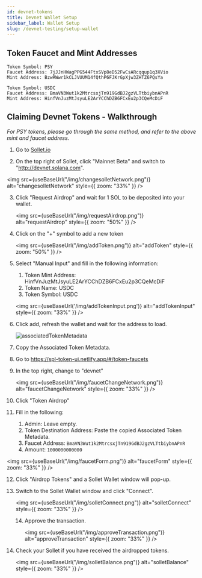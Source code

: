 ```yaml
---
id: devnet-tokens
title: Devnet Wallet Setup
sidebar_label: Wallet Setup
slug: /devnet-testing/setup-wallet
---
```



## Token Faucet and Mint Addresses

```
Token Symbol: PSY
Faucet Address: 7jJJnHWagPPG544FtxSVp8eD52FwCsARcqqup1q3XVio
Mint Address: BzwRWwr1kCLJVUUM14fQthP6FJKrGpXjw3ZHTZ6PQsYa
```

```
Token Symbol: USDC
Faucet Address: BmaVN3Wut1k2MtrcsxjTn919GdBJ2gzVLTtbiybnAPnR
Mint Address: HinfVnJuzMtJsyuLE2ArYCChDZB6FCxEu2p3CQeMcDiF
```

## Claiming Devnet Tokens - Walkthrough

_For PSY tokens, please go through the same method, and refer to the above mint and faucet address._

1. Go to [Sollet.io](http://sollet.io/)

2. On the top right of Sollet, click "Mainnet Beta" and switch to "http://devnet.solana.com".

<img
  src={useBaseUrl("/img/changesolletNetwork.png")}
  alt="changesolletNetwork"
  style={{ zoom: "33%" }}
/>

3. Click "Request Airdrop" and wait for 1 SOL to be deposited into your wallet.

   <img
     src={useBaseUrl("/img/requestAirdrop.png")}
     alt="requestAirdrop"
     style={{ zoom: "50%" }}
   />

4. Click on the "+" symbol to add a new token

   <img
     src={useBaseUrl("/img/addToken.png")}
     alt="addToken"
     style={{ zoom: "50%" }}
   />

5. Select "Manual Input" and fill in the following information:

   1. Token Mint Address: HinfVnJuzMtJsyuLE2ArYCChDZB6FCxEu2p3CQeMcDiF
   2. Token Name: USDC
   3. Token Symbol: USDC

   <img
     src={useBaseUrl('/img/addTokenInput.png')}
     alt="addTokenInput"
     style={{ zoom: "33%" }}
   />

6. Click add, refresh the wallet and wait for the address to load.

   ![associatedTokenMetadata](../static/img/associatedTokenMetadata.png)

7. Copy the Associated Token Metadata.

8. Go to https://spl-token-ui.netlify.app/#/token-faucets

9. In the top right, change to "devnet"

   <img
     src={useBaseUrl("/img/faucetChangeNetwork.png")}
     alt="faucetChangeNetwork"
     style={{ zoom: "33%" }}
   />

10. Click "Token Airdrop"

11. Fill in the following:

    1. Admin: Leave empty.
    2. Token Destination Address: Paste the copied Associated Token Metadata.
    3. Faucet Address: `BmaVN3Wut1k2MtrcsxjTn919GdBJ2gzVLTtbiybnAPnR`
    4. Amount: `1000000000000`

<img
  src={useBaseUrl("/img/faucetForm.png")}
  alt="faucetForm"
  style={{ zoom: "33%" }}
/>

12. Click "Airdrop Tokens" and a Sollet Wallet window will pop-up.

13. Switch to the Sollet Wallet window and click "Connect".

    <img
      src={useBaseUrl("/img/solletConnect.png")}
      alt="solletConnect"
      style={{ zoom: "33%" }}
    />

    14. Approve the transaction.

        <img
          src={useBaseUrl("/img/approveTransaction.png")}
          alt="approveTransaction"
          style={{ zoom: "33%" }}
        />

14. Check your Sollet if you have received the airdropped tokens.

    <img
      src={useBaseUrl("/img/solletBalance.png")}
      alt="solletBalance"
      style={{ zoom: "33%" }}
    />
